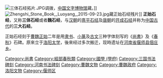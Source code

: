 [[File:三体石经拓片.JPG|thumb]]调拨，[[中国文字博物馆|中国文字博物馆]]藏。]]
[[File:Zhengshi_Stone_Book,_Luoyang,_2015-09-23.jpg|thumb]]藏正始石经残片]]
'''正始石经'''，又称'''三体石经'''或者'''魏石经'''，与[[汉朝|汉朝]]的[[熹平石经|熹平石经]]及[[唐朝|唐朝]]的[[开成石经|开成石经]]并称为[[中国古代|中国古代]]的'''三大石经'''。

正始石经刻于[[正始_(曹魏)|曹魏正始]]二年是用[[隶书|隶书]]、[[小篆|小篆]]及[[古文_(文字)|古文]]三种字体刻写的《[[尚書_(經)|尚書]]》及《[[春秋經|春秋]]》石碑。原來立于[[洛阳|洛阳]][[太学|太学]]，後來经过多次搬迁，现時遗址在[[河南省|河南省]][[偃师县|偃师县]][[佃庄乡|佃庄乡]]。

{{中国历史小作品}}
[[Category:尚書|Category:尚書]]
[[Category:經部春秋類|Category:經部春秋類]]
[[Category:國學_(學府)|Category:國學 (學府)]]
[[Category:三国书法碑刻|Category:三国书法碑刻]]
[[Category:河南书法碑刻|Category:河南书法碑刻]]
[[Category:曹魏文物|Category:曹魏文物]]
[[Category:曹魏政府|Category:曹魏政府]]
[[Category:洛阳文物|Category:洛阳文物]]
[[Category:偃师区|Category:偃师区]]